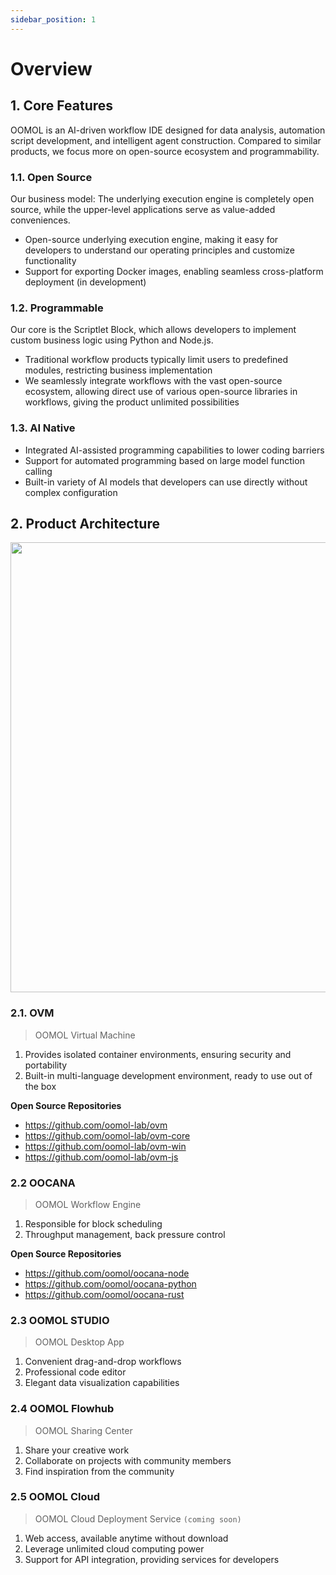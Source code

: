 ```yaml
---
sidebar_position: 1
---
```



# Overview

## 1. Core Features

OOMOL is an AI-driven workflow IDE designed for data analysis, automation script development, and intelligent agent construction. Compared to similar products, we focus more on open-source ecosystem and programmability.

### 1.1. Open Source

Our business model: The underlying execution engine is completely open source, while the upper-level applications serve as value-added conveniences.

- Open-source underlying execution engine, making it easy for developers to understand our operating principles and customize functionality
- Support for exporting Docker images, enabling seamless cross-platform deployment (in development)

### 1.2. Programmable

Our core is the Scriptlet Block, which allows developers to implement custom business logic using Python and Node.js.

- Traditional workflow products typically limit users to predefined modules, restricting business implementation
- We seamlessly integrate workflows with the vast open-source ecosystem, allowing direct use of various open-source libraries in workflows, giving the product unlimited possibilities

### 1.3. AI Native

- Integrated AI-assisted programming capabilities to lower coding barriers
- Support for automated programming based on large model function calling
- Built-in variety of AI models that developers can use directly without complex configuration

## 2. Product Architecture

<img src={overview} width="720" />

### 2.1. OVM

> OOMOL Virtual Machine

1. Provides isolated container environments, ensuring security and portability
2. Built-in multi-language development environment, ready to use out of the box

**Open Source Repositories**

- https://github.com/oomol-lab/ovm
- https://github.com/oomol-lab/ovm-core
- https://github.com/oomol-lab/ovm-win
- https://github.com/oomol-lab/ovm-js

### 2.2 OOCANA

> OOMOL Workflow Engine

1. Responsible for block scheduling
2. Throughput management, back pressure control

**Open Source Repositories**

- https://github.com/oomol/oocana-node
- https://github.com/oomol/oocana-python
- https://github.com/oomol/oocana-rust

### 2.3 OOMOL STUDIO

> OOMOL Desktop App

1. Convenient drag-and-drop workflows
2. Professional code editor
3. Elegant data visualization capabilities

### 2.4 OOMOL Flowhub

> OOMOL Sharing Center

1. Share your creative work
2. Collaborate on projects with community members
3. Find inspiration from the community

### 2.5 OOMOL Cloud

> OOMOL Cloud Deployment Service `(coming soon)`

1. Web access, available anytime without download
2. Leverage unlimited cloud computing power
3. Support for API integration, providing services for developers